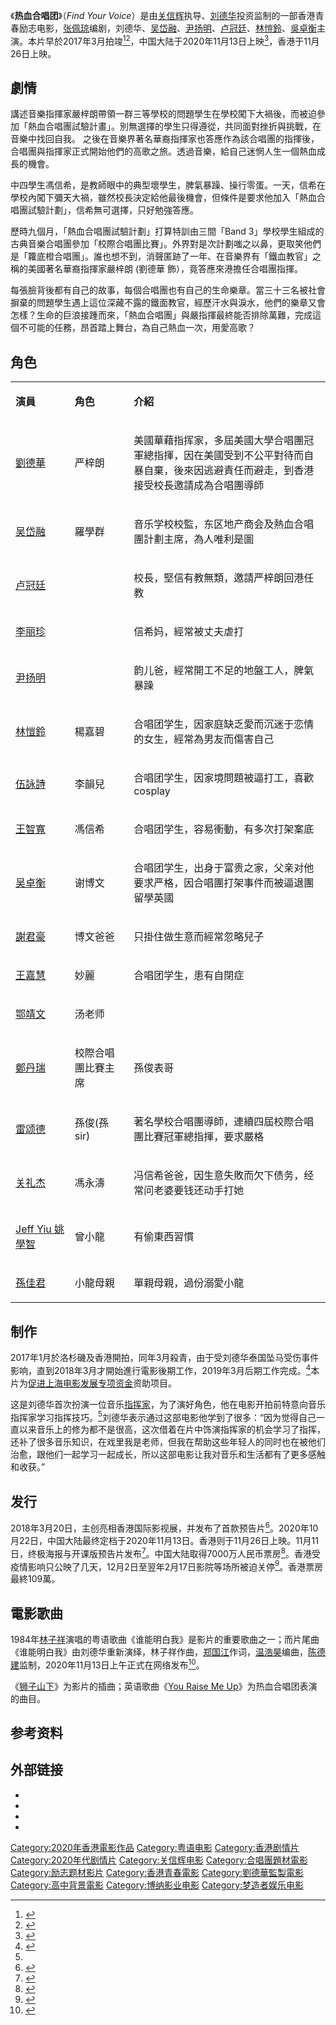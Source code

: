 {{电影信息框
| name = 热血合唱团
| original_name = Find Your Voice
| image = Find Your Voice.jpg
| caption = 电影海报
| director = [[关信辉|关信辉]]
| producer = 刘德华<br />[[陳佩華|陳佩華]]<br />[[古玉芬|古玉芬]]<br />[[陳惠中|陳惠中]]<br />[[許志勇|許志勇]]
| writer = 关信辉<br />[[张佩琼|张佩琼]]
| starring = [[刘德华|刘德华]]<br />[[吴岱融|吴岱融]]<br />[[李丽珍|李丽珍]]<br>[[尹扬明|尹扬明]]<br />[[林愷鈴|林愷鈴]]<br />[[吳卓衡|吳卓衡]]
| music = [[王建威|王建威]]<br />[[伍仲衡|伍仲衡]]
| cinematography = [[张颖|张颖]]
| editing = [[黄海_(剪接师)|黄海]]
| studio = {{flagicon|HK}} [[映藝集團|夢造者娛樂]]<br>{{flagicon|CHN}} [[博納影業|博納影業]]
| distributor = {{flagicon|HK}} [[發行工作室|双喜電影]]<br>{{flagicon|CHN}} [[博纳影业|博纳影业]]
| released = {{flagicon|CHN}} 2020年11月13日<br />{{flagicon|HK}} 2020年11月26日<br />{{flagicon|Taiwan}} 2020年12月4日
| runtime = 97分钟
| country = {{香港電影產地}}
| language = [[粤语|粤语]]
| budget = 
| gross = 7000万人民币（中国大陆）
| preceded_by = 
| followed_by = 
| cn_name = 
| tw_name = 
| hk_name = 
}}

《'''热血合唱团'''》（''Find Your Voice''）是由[[关信辉|关信辉]]执导、[[刘德华|刘德华]]投资监制的一部香港青春励志电影，[[张佩琼|张佩琼]]编剧，刘德华、[[吴岱融|吴岱融]]、[[尹扬明|尹扬明]]、[[卢冠廷|卢冠廷]]、[[林愷鈴|林愷鈴]]、[[吳卓衡|吳卓衡]]主演。本片早於2017年3月拍竣<ref name=":0">{{Cite web|title=《熱血合唱團》劉德華 盧冠廷監製主演|url=http://www.ntdtv.com.tw/b5/20170309/video/191824.html|access-date=2022-04-12|work=新唐人亞太電視台}}</ref><ref name="饰演">{{Cite web|title=港版《放牛班》?《热血合唱团》刘德华饰演指挥家_华语_电影网_1905.com|url=http://www.1905.com/news/20190318/1357569.shtml|accessdate=2019-03-19|work=www.1905.com|archive-url=https://web.archive.org/web/20190523180218/http://www.1905.com/news/20190318/1357569.shtml|archive-date=2019-05-23|dead-url=no}}</ref>，中国大陆于2020年11月13日上映<ref>{{Cite web|title=《热血合唱团》11月13日“开唱”|url=https://www.sohu.com/a/426682579_162758|accessdate=2020-10-23|publisher=搜狐网}}</ref>，香港于11月26日上映。

== 劇情 ==
講述音樂指揮家嚴梓朗帶領一群三等學校的問題學生在學校闖下大禍後，而被迫參加「熱血合唱團試驗計畫」。別無選擇的學生只得遵從，共同面對挫折與挑戰，在音樂中找回自我。 之後在音樂界著名華裔指揮家也答應作為該合唱團的指揮後，合唱團與指揮家正式開始他們的高歌之旅。透過音樂，給自己迷惘人生一個熱血成長的機會。

中四學生馮信希，是教師眼中的典型壞學生，脾氣暴躁、操行零蛋。一天，信希在學校內闖下彌天大禍，雖然校長決定給他最後機會，但條件是要求他加入「熱血合唱團試驗計劃」，信希無可選擇，只好勉強答應。

歷時九個月，「熱血合唱團試驗計劃」打算特訓由三間「Band 3」學校學生組成的古典音樂合唱團參加「校際合唱團比賽」。外界對是次計劃嗤之以鼻，更取笑他們是「籮底橙合唱團」。誰也想不到，消聲匿跡了一年、在音樂界有「鐵血教官」之稱的美國著名華裔指揮家嚴梓朗 (劉德華 飾），竟答應來港擔任合唱團指揮。

每張臉背後都有自己的故事，每個合唱團也有自己的生命樂章。當三十三名被社會摒棄的問題學生遇上這位深藏不露的鐵面教官，經歷汗水與淚水，他們的樂章又會怎樣？生命的巨浪接踵而來，「熱血合唱團」與嚴指揮最終能否排除萬難，完成這個不可能的任務，昂首踏上舞台，為自己熱血一次，用愛高歌？

== 角色 ==
{|class="wikitable" width="60%"
|- style="background:cornflowerblue; color:white" align=center
|style="width:9%"|'''演員'''||style="width:9%"|'''角色'''||style="width:30%"|'''介紹'''
|-  
|[[劉德華|劉德華]]||严梓朗||美國華藉指挥家，多屆美國大學合唱團冠軍總指揮，因在美國受到不公平對待而自暴自棄，後來因逃避責任而避走，到香港接受校長邀請成為合唱團導師
|-  
|[[吴岱融|吴岱融]]||羅學群||音乐学校校監，东区地产商会及熱血合唱團計劃主席，為人唯利是圖
|-  
|[[卢冠廷|卢冠廷]]||||校長，堅信有教無類，邀請严梓朗回港任教
|-  
|[[李丽珍|李丽珍]]||||信希妈，經常被丈夫虐打
|-  
|[[尹扬明|尹扬明]]||||韵儿爸，經常開工不足的地盤工人，脾氣暴躁
|-  
|[[林愷鈴|林愷鈴]]||楊嘉碧|| 合唱团学生，因家庭缺乏愛而沉迷于恋情的女生，經常為男友而傷害自己
|-  
|[[伍詠詩|伍詠詩]]||李韻兒||合唱团学生，因家境問題被逼打工，喜歡cosplay
|-  
|[[王智寬|王智寬]]||馮信希||合唱团学生，容易衝動，有多次打架案底
|-  
|[[吴卓衡|吴卓衡]]||谢博文 ||合唱团学生，出身于富贵之家，父亲对他要求严格，因合唱團打架事件而被逼退團留學英國
|-  
|[[謝君豪|謝君豪]]||博文爸爸 || 只掛住做生意而經常忽略兒子
|-  
|[[王嘉慧|王嘉慧]]|| 妙麗 ||合唱团学生，患有自閉症
|-  
|[[鄂靖文|鄂靖文]]|| 汤老师 ||
|-  
|[[鄭丹瑞|鄭丹瑞]]|| 校際合唱團比賽主席 ||孫俊表哥
|-  
|[[雷颂德|雷颂德]]||孫俊(孫sir) ||著名學校合唱團導師，連續四屆校際合唱團比賽冠軍總指揮，要求嚴格
|-  
|[[关礼杰|关礼杰]]|| 馮永濤|| 冯信希爸爸，因生意失敗而欠下债务，经常问老婆要钱还动手打她
|-
|[[Jeff_Yiu|Jeff Yiu 姚學智]]||曾小龍||有偷東西習慣
|-
|[[孫佳君|孫佳君]]||小龍母親||單親母親，過份溺愛小龍
|}

== 制作 ==
2017年1月於洛杉磯及香港開拍，同年3月殺青，由于受刘德华泰国坠马受伤事件影响，直到2018年3月才開始進行電影後期工作，2019年3月后期工作完成。<ref>{{Cite web|title=如果我偷懶，觀眾一定知道！劉德華化身熱血指揮 監製本分做好做滿|url=https://www.beautimode.com/article/content/88044/|accessdate=2020-11-13|date=2020-11-04|work=BeautiMode 創意生活風格網|language=zh-TW|archive-date=2021-05-15|archive-url=https://web.archive.org/web/20210515051731/https://www.beautimode.com/article/content/88044/|dead-url=no}}</ref>本片为[[促进上海电影发展专项资金|促进上海电影发展专项资金]]资助项目。

这是刘德华首次扮演一位音乐[[指挥家|指挥家]]，为了演好角色，他在电影开拍前特意向音乐指挥家学习指挥技巧。<ref name=":0" />刘德华表示通过这部电影他学到了很多：“因为觉得自己一直以来音乐上的修为都不是很高，这次借着在片中饰演指挥家的机会学习了指挥，还补了很多音乐知识，在戏里我是老师，但我在帮助这些年轻人的同时也在被他们治愈，跟他们一起学习一起成长，所以这部电影让我对音乐和生活都有了更多感触和收获。”

== 发行 ==
2018年3月20日，主创亮相香港国际影视展，并发布了首款预告片<ref>{{Cite web|title=刘德华监制&主演《热血合唱团》曝预告 铁血指挥家率“废柴天团”完成绝地反攻 – Mtime时光网|url=http://news.mtime.com/2019/03/20/1590176.html|accessdate=2019-03-22|work=news.mtime.com|archive-url=https://web.archive.org/web/20200123055534/http://news.mtime.com/2019/03/20/1590176.html|archive-date=2020-01-23|dead-url=no}}</ref>。2020年10月22日，中国大陆最终定档于2020年11月13日。香港则于11月26日上映。11月11日，终极海报与开课版预告片发布<ref>{{Cite web|title="热血合唱团"发终极海报与开课版预告 刘德华手把手教学 率领全班逆风翻盘 – Mtime时光网|url=http://news.mtime.com/2020/11/11/1604682.html|accessdate=2020-11-13|work=news.mtime.com}}</ref>。中国大陆取得7000万人民币票房<ref>{{Cite web|title=艺恩-数据智能服务商_影片详情|url=https://www.endata.com.cn/BoxOffice/MovieStock/movieShow.html?id=657484|accessdate=2020-12-03|work=www.endata.com.cn}}</ref>。香港受疫情影响只公映了几天，12月2日至翌年2月17日影院等场所被迫关停<ref>{{Cite web|title=新冠肺炎｜戲院周三起暫停營業至本月15日 球場限2人一組打波|url=https://www.hk01.com/社會新聞/556004/新冠肺炎-戲院周三起暫停營業至本月15日-球場限2人一組打波|accessdate=2020-12-08|date=2020-12-01|last=孔繁栩|work=香港01|language=zh-HK|archive-url=https://web.archive.org/web/20201201080208/https://www.hk01.com/%E7%A4%BE%E6%9C%83%E6%96%B0%E8%81%9E/556004/%E6%96%B0%E5%86%A0%E8%82%BA%E7%82%8E-%E6%88%B2%E9%99%A2%E5%91%A8%E4%B8%89%E8%B5%B7%E6%9A%AB%E5%81%9C%E7%87%9F%E6%A5%AD%E8%87%B3%E6%9C%AC%E6%9C%8815%E6%97%A5-%E7%90%83%E5%A0%B4%E9%99%902%E4%BA%BA%E4%B8%80%E7%B5%84%E6%89%93%E6%B3%A2|archive-date=2020-12-01|dead-url=no}}</ref>。香港票房最終109萬。

== 電影歌曲 ==
1984年[[林子祥|林子祥]]演唱的粤语歌曲《谁能明白我》是影片的重要歌曲之一；而片尾曲《谁能明白我》由刘德华重新演绎，林子祥作曲，[[郑国江|郑国江]]作词，[[温浩昊|温浩昊]]编曲，[[陈德建|陈德建]]监制，2020年11月13日上午正式在网络发布<ref>{{Cite web|title=刘德华《谁能明白我》（电影《热血合唱团》片尾曲）|url=http://tv.sohu.com/20201113/n600927838.shtml|accessdate=2020-11-13|work=搜狐视频|archive-url=https://web.archive.org/web/20201116232024/http://tv.sohu.com/20201113/n600927838.shtml|archive-date=2020-11-16|dead-url=no}}</ref>。

《[[狮子山下|狮子山下]]》为影片的插曲；英语歌曲《[[You_Raise_Me_Up|You Raise Me Up]]》为热血合唱团表演的曲目。

== 参考资料 ==
{{reflist|2}}

== 外部链接 ==
* {{Hkmdb title|20588}}
* {{douban|26991880}}
*{{mtime|240234|热血合唱团}}
*{{imdb title|tt13322146|熱血合唱團}}

{{刘德华}}
{{DEFAULTSORT:RE}}
[[Category:2020年香港電影作品|Category:2020年香港電影作品]]
[[Category:粤语电影|Category:粤语电影]]
[[Category:香港剧情片|Category:香港剧情片]]
[[Category:2020年代剧情片|Category:2020年代剧情片]]
[[Category:关信辉电影|Category:关信辉电影]]
[[Category:合唱團題材電影|Category:合唱團題材電影]]
[[Category:励志题材影片|Category:励志题材影片]]
[[Category:香港青春電影|Category:香港青春電影]]
[[Category:劉德華監製電影|Category:劉德華監製電影]]
[[Category:高中背景電影|Category:高中背景電影]]
[[Category:博纳影业电影|Category:博纳影业电影]]
[[Category:梦造者娱乐电影|Category:梦造者娱乐电影]]